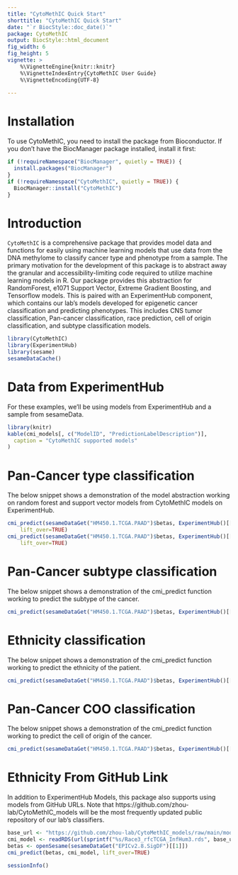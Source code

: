 ```yaml
---
title: "CytoMethIC Quick Start"
shorttitle: "CytoMethIC Quick Start"
date: "`r BiocStyle::doc_date()`"
package: CytoMethIC
output: BiocStyle::html_document
fig_width: 6
fig_height: 5
vignette: >
    %\VignetteEngine{knitr::knitr}
    %\VignetteIndexEntry{CytoMethIC User Guide}
    %\VignetteEncoding{UTF-8}
    
---
```

# Installation

To use CytoMethIC, you need to install the package from Bioconductor. If you
don't have the BiocManager package installed, install it first:

```r
if (!requireNamespace("BiocManager", quietly = TRUE)) {
  install.packages("BiocManager")
}
if (!requireNamespace("CytoMethIC", quietly = TRUE)) {
  BiocManager::install("CytoMethIC")
}
```
# Introduction

`CytoMethIC` is a comprehensive package that provides model data and functions
for easily using machine learning models that use data from the DNA methylome
to classify cancer type and phenotype from a sample. The primary motivation for
the development of this package is to abstract away the granular and
accessibility-limiting code required to utilize machine learning models in
R. Our package provides this abstraction for RandomForest, e1071 Support
Vector, Extreme Gradient Boosting, and Tensorflow models. This is paired with
an ExperimentHub component, which contains our lab's models developed for
epigenetic cancer classification and predicting phenotypes. This includes CNS tumor
classification, Pan-cancer classification, race prediction, cell of origin
classification, and subtype classification models.

```r
library(CytoMethIC)
library(ExperimentHub)
library(sesame)
sesameDataCache()
```

# Data from ExperimentHub

For these examples, we'll be using models from ExperimentHub and a sample from
sesameData.

```r
library(knitr)
kable(cmi_models[, c("ModelID", "PredictionLabelDescription")],
  caption = "CytoMethIC supported models"
)
```

# Pan-Cancer type classification

The below snippet shows a demonstration of the model abstraction working on
random forest and support vector models from CytoMethIC models on
ExperimentHub.

```r
cmi_predict(sesameDataGet("HM450.1.TCGA.PAAD")$betas, ExperimentHub()[["EH8395"]],
    lift_over=TRUE)
cmi_predict(sesameDataGet("HM450.1.TCGA.PAAD")$betas, ExperimentHub()[["EH8396"]],
    lift_over=TRUE)
```

# Pan-Cancer subtype classification

The below snippet shows a demonstration of the cmi_predict function working to
predict the subtype of the cancer.

```r
cmi_predict(sesameDataGet("HM450.1.TCGA.PAAD")$betas, ExperimentHub()[["EH8422"]])
```

# Ethnicity classification

The below snippet shows a demonstration of the cmi_predict function working to
predict the ethnicity of the patient.

```r
cmi_predict(sesameDataGet("HM450.1.TCGA.PAAD")$betas, ExperimentHub()[["EH8421"]])
```
# Pan-Cancer COO classification

The below snippet shows a demonstration of the cmi_predict function working to
predict the cell of origin of the cancer.

```r
cmi_predict(sesameDataGet("HM450.1.TCGA.PAAD")$betas, ExperimentHub()[["EH8423"]])
```

# Ethnicity From GitHub Link

In addition to ExperimentHub Models, this package also supports using models
from GitHub URLs. Note that https://github.com/zhou-lab/CytoMethIC_models will
be the most frequently updated public repository of our lab's classifiers.

```r
base_url <- "https://github.com/zhou-lab/CytoMethIC_models/raw/main/models"
cmi_model <- readRDS(url(sprintf("%s/Race3_rfcTCGA_InfHum3.rds", base_url)))
betas <- openSesame(sesameDataGet("EPICv2.8.SigDF")[[1]])
cmi_predict(betas, cmi_model, lift_over=TRUE)
```

```r
sessionInfo()
```
